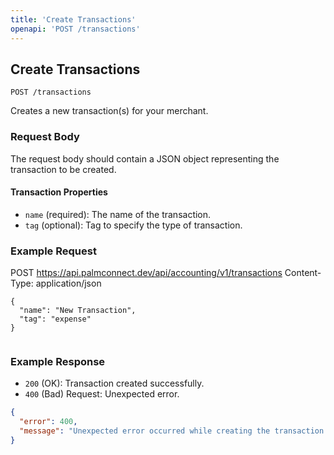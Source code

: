 ```yaml
---
title: 'Create Transactions'
openapi: 'POST /transactions'
---
```


## Create Transactions

`POST /transactions`

Creates a new transaction(s) for your merchant.

### Request Body

The request body should contain a JSON object representing the transaction to be created.

#### Transaction Properties

- `name` (required): The name of the transaction.
- `tag` (optional): Tag to specify the type of transaction.

### Example Request


POST https://api.palmconnect.dev/api/accounting/v1/transactions
Content-Type: application/json

```
{
  "name": "New Transaction",
  "tag": "expense"
}


```
### Example Response
- `200` (OK): Transaction created successfully.
- `400` (Bad) Request: Unexpected error.

```json
{
  "error": 400,
  "message": "Unexpected error occurred while creating the transaction."
}

